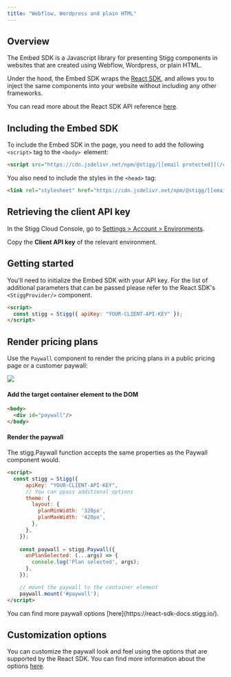 ```yaml
---
title: "Webflow, Wordpress and plain HTML"
---
```


## Overview

The Embed SDK is a Javascript library for presenting Stigg components in websites that are created using Webflow, Wordpress, or plain HTML.

Under the hood, the Embed SDK wraps the [React SDK](/react-sdk), and allows you to inject the same components into your website without including any other frameworks.

You can read more about the React SDK API reference [here](https://react-sdk-docs.stigg.io).

## Including the Embed SDK

To include the Embed SDK in the page, you need to add the following `<script>` tag to the `<body> `element:

```html HTML
<script src="https://cdn.jsdelivr.net/npm/@stigg/[[email protected]](/cdn-cgi/l/email-protection)/dist/embed-sdk.js"></script>
```

You also need to include the styles in the `<head>` tag:

```html HTML
<link rel="stylesheet" href="https://cdn.jsdelivr.net/npm/@stigg/[[email protected]](/cdn-cgi/l/email-protection)/dist/embed-sdk.css" />
```

  
## Retrieving the client API key

In the Stigg Cloud Console, go to [Settings > Account > Environments](https://app.stigg.io/account/settings).

Copy the   **Client API key** of the relevant environment.

  
## Getting started

You'll need to initialize the Embed SDK with your API key. For the list of additional parameters that can be passed please refer to the React SDK's `<StiggProvider/>` component.

```html HTML
<script>
  const stigg = Stigg({ apiKey: "YOUR-CLIENT-API-KEY" });
</script>
```

  
## Render pricing plans

Use the `Paywall` component to render the pricing plans in a public pricing page or a customer paywall:

![](/images/647544a-image.png)

#### Add the target container element to the DOM

```html HTML
<body>
  <div id="paywall"/>
</body>
```

#### Render the paywall

The stigg.Paywall function accepts the same properties as the Paywall component would. 

```html HTML
<script>
  const stigg = Stigg({
      apiKey: "YOUR-CLIENT-API-KEY",
      // You can ppass additional options 
      theme: {
        layout: {
          planMinWidth: '320px',
          planMaxWidth: '420px',
        },
      },
    });
  
    const paywall = stigg.Paywall({
      onPlanSelected: (...args) => {
        console.log('Plan selected', args);
      },
    });

    // mount the paywall to the container element
    paywall.mount('#paywall');
</script>
```

<Note>
You can find more paywall options [here](https://react-sdk-docs.stigg.io/).
</Note>

  
## Customization options

You can customize the paywall look and feel using the options that are supported by the React SDK. You can find more information about the options [here](/react-sdk#customization-options).